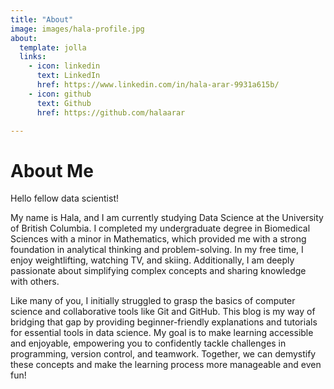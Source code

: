 ```yaml
---
title: "About"
image: images/hala-profile.jpg
about:
  template: jolla
  links:
    - icon: linkedin
      text: LinkedIn
      href: https://www.linkedin.com/in/hala-arar-9931a615b/
    - icon: github
      text: Github
      href: https://github.com/halaarar

---
```


# About Me

Hello fellow data scientist!

My name is Hala, and I am currently studying Data Science at the University of British Columbia. I completed my undergraduate degree in Biomedical Sciences with a minor in Mathematics, which provided me with a strong foundation in analytical thinking and problem-solving. In my free time, I enjoy weightlifting, watching TV, and skiing. Additionally, I am deeply passionate about simplifying complex concepts and sharing knowledge with others.

Like many of you, I initially struggled to grasp the basics of computer science and collaborative tools like Git and GitHub. This blog is my way of bridging that gap by providing beginner-friendly explanations and tutorials for essential tools in data science. My goal is to make learning accessible and enjoyable, empowering you to confidently tackle challenges in programming, version control, and teamwork. Together, we can demystify these concepts and make the learning process more manageable and even fun!

